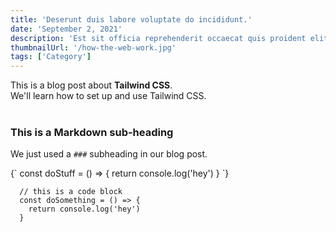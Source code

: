 ```yaml
---
title: 'Deserunt duis labore voluptate do incididunt.'
date: 'September 2, 2021'
description: 'Est sit officia reprehenderit occaecat quis proident elit occaecat dolore excepteur culpa irure. Occaecat tempor fugiat qui Lorem pariatur. Incididunt nostrud aliqua anim aute fugiat.'
thumbnailUrl: '/how-the-web-work.jpg'
tags: ['Category']
---
```


<div>
  This is a blog post about <strong>Tailwind CSS</strong>. <br />
  We'll learn how to set up and use Tailwind CSS.
</div>

<br />

### This is a Markdown sub-heading

We just used a `###` subheading in our blog post.

<SyntaxHighlighter language='javascript'>
  {`
    const doStuff = () => {
      return console.log('hey')
    }
  `}
</SyntaxHighlighter>

```
  // this is a code block
  const doSomething = () => {
    return console.log('hey')
  }
```
